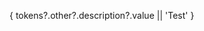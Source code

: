 
<Meta title='Colors' />

{ tokens?.other?.description?.value || 'Test' }

<ColorPalette>
	<ColorItem
		title='theme.color.primary'
		subtitle='Primary color'
		colors={{
			"50": tokens["color/primitives"]["Blue"]["50"].value,
			"100": tokens["color/primitives"]["Blue"]["100"].value,
			"200": tokens["color/primitives"]["Blue"]["200"].value,
			"300": tokens["color/primitives"]["Blue"]["300"].value,
			"400": tokens["color/primitives"]["Blue"]["400"].value,
			"500": tokens["color/primitives"]["Blue"]["500"].value,
			"600": tokens["color/primitives"]["Blue"]["600"].value,
			"700": tokens["color/primitives"]["Blue"]["700"].value,
			"800": tokens["color/primitives"]["Blue"]["800"].value,
			"900": tokens["color/primitives"]["Blue"]["900"].value,
			"950": tokens["color/primitives"]["Blue"]["950"].value,
		}}
	/>
</ColorPalette>
